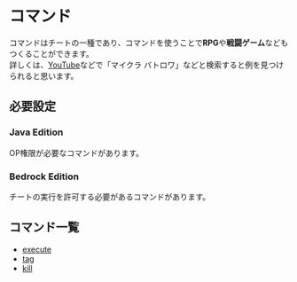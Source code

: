 # コマンド
コマンドはチートの一種であり、コマンドを使うことで**RPG**や**戦闘ゲーム**などもつくることができます。  
詳しくは、[YouTube](youtube.com)などで「マイクラ バトロワ」などと検索すると例を見つけられると思います。

## 必要設定
### Java Edition
OP権限が必要なコマンドがあります。
### Bedrock Edition
チートの実行を許可する必要があるコマンドがあります。

## コマンド一覧
 - [execute](execute)
 - [tag](tag)
 - [kill](kill)
